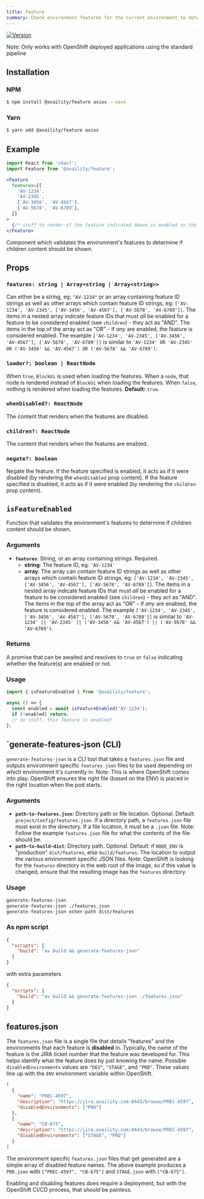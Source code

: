 ```yaml
---
title: Feature
summary: Check environment features for the current environment to determine if a particular feature is enabled.
---
```


[![Version](https://img.shields.io/npm/v/@availity/feature.svg?style=for-the-badge)](https://www.npmjs.com/package/@availity/feature)

Note: Only works with OpenShift deployed applications using the standard pipeline

## Installation

### NPM

```bash
$ npm install @availity/feature axios --save
```

### Yarn

```bash
$ yarn add @availity/feature axios
```

## Example

```jsx
import React from 'react';
import Feature from '@availity/feature';

<Feature
  features={[
    'AV-1234',
    'AV-2345',
    ['AV-3456', 'AV-4567'],
    ['AV-5678', 'AV-6789'],
  ]}
>
  {/* stuff to render if the feature indicated above is enabled in the environment */}
</Feature>
```

Component which validates the environment's features to determine if children content should be shown.

## Props

### `features: string | Array<string | Array<string>>`

Can either be a string, eg: `"AV-1234"` or an array containing feature ID strings as well as other arrays which contain feature ID strings, eg: `['AV-1234', 'AV-2345', ['AV-3456', 'AV-4567'], ['AV-5678', 'AV-6789']]`. The items in a nested array indicate feature IDs that must _all_ be enabled for a feature to be considered enabled (see `children`) - they act as "AND". The items in the top of the array act as "OR" - if _any_ are enabled, the feature is considered enabled. The example `['AV-1234', 'AV-2345', ['AV-3456', 'AV-4567'], ['AV-5678', 'AV-6789']]` is similar to `'AV-1234' OR 'AV-2345' OR ('AV-3456' && 'AV-4567') OR ('AV-5678' && 'AV-6789')`.

### `loader?: boolean | ReactNode`

When `true`, `BlockUi` is used when loading the features. When a `node`, that node is rendered instead of `BlockUi` when loading the features. When `false`, nothing is rendered when loading the features. **Default:** `true`.

### `whenDisabled?: ReactNode`

The content that renders when the features are disabled.

### `children?: ReactNode`

The content that renders when the features are enabled.

### `negate?: boolean`

Negate the feature. If the feature specified is enabled, it acts as if it were disabled (by rendering the `whenDisabled` prop content). If the feature specified is disabled, it acts as if it were enabled (by rendering the `children` prop content).

## `isFeatureEnabled`

Function that validates the environment's features to determine if children content should be shown.

### Arguments

- **`features`**: String, or an array containing strings. Required.
  - **string**: The feature ID, eg: `'AV-1234'`
  - **array**: The array can contain feature ID strings as well as other arrays which contain feature ID strings, eg: `['AV-1234', 'AV-2345', ['AV-3456', 'AV-4567'], ['AV-5678', 'AV-6789']]`. The items in a nested array indicate feature IDs that must _all_ be enabled for a feature to be considered enabled (see `children`) - they act as "AND". The items in the top of the array act as "OR" - if _any_ are enabled, the feature is considered enabled. The example `['AV-1234', 'AV-2345', ['AV-3456', 'AV-4567'], ['AV-5678', 'AV-6789']]` is similar to `'AV-1234' || 'AV-2345' || ('AV-3456' && 'AV-4567') || ('AV-5678' && 'AV-6789')`.

### Returns

A promise that can be awaited and resolves to `true` or `false` indicating whether the feature(s) are enabled or not.

### Usage

```javascript
import { isFeatureEnabled } from '@availity/feature';

async () => {
  const enabled = await isFeatureEnabled('AV-1234');
  if (!enabled) return;
  // do stuff, this feature is enabled!
};
```

## `generate-features-json (CLI)

`generate-features-json` is a CLI tool that takes a `features.json` file and outputs environment specific `features.json` files to be used depending on which environment it's currently in. Note: This is where OpenShift comes into play. OpenShift ensures the right file (based on the ENV) is placed in the right location when the pod starts.

### Arguments

- **`path-to-features.json`**: Directory path or file location. Optional. Default: `project/config/features.json`. If a directory path, a `features.json` file must exist in the directory. If a file location, it must be a `.json` file. Note: Follow the example `features.json` file for what the contents of the file should be.
- **`path-to-build-dist`**: Directory path. Optional. Default: if `NODE_ENV` is "production" `dist/features`, else `build/features`. The location to output the various environment specific JSON files. Note: OpenShift is looking for the `features` directory in the web root of the image, so if this value is changed, ensure that the resulting image has the `features` directory.

### Usage

```bash
generate-features-json
generate-features-json ./features.json
generate-features-json other-path dist/features
```

### As npm script

```json
{
  "scripts": {
    "build": "av build && generate-features-json"
  }
}
```

with extra parameters

```json
{
  "scripts": {
    "build": "av build && generate-features-json ./features.json"
  }
}
```

## features.json

The `features.json` file is a single file that details "features" and the environments that each feature is **disabled** in. Typically, the name of the feature is the JIRA ticket number that the feature was developed for. This helps identify what the feature does by just knowing the name.
Possible `disabledEnvironments` values are `"DEV"`, `"STAGE"`, and `"PRD"`. These values line up with the `ENV` environment variable within OpenShift.

```json
[
  {
    "name": "PREC-4597",
    "description": "https://jira.availity.com:8443/browse/PREC-4597",
    "disabledEnvironments": ["PRD"]
  },
  {
    "name": "CB-675",
    "description": "https://jira.availity.com:8443/browse/PREC-4597",
    "disabledEnvironments": ["STAGE", "PRD"]
  }
]
```

The environment specific `features.json` files that get generated are a simple array of disabled feature names. The above example produces a `PRD.json` with `["PREC-4597", "CB-675"]` and `STAGE.json` with `["CB-675"]`.

Enabling and disabling features does require a deployment, but with the OpenShift CI/CD process, that _should_ be painless.
